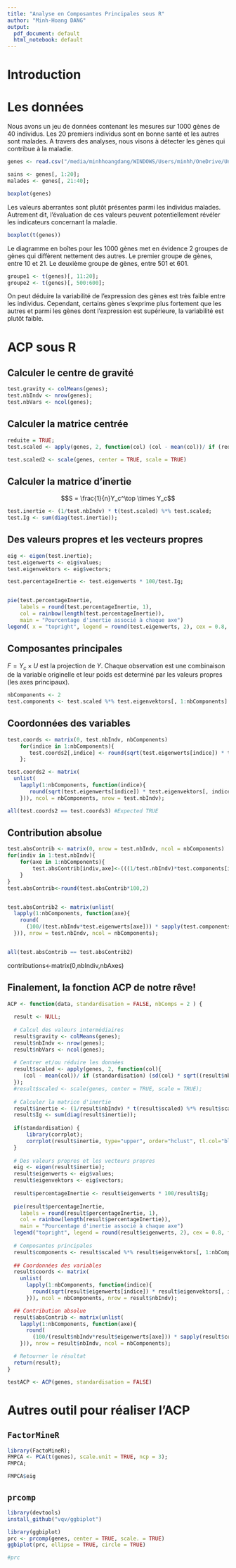```yaml
---
title: "Analyse en Composantes Principales sous R"
author: "Minh-Hoang DANG"
output:
  pdf_document: default
  html_notebook: default
---
```


# Introduction

# Les données
Nous avons un jeu de données contenant les mesures sur 1000 gènes de 40 individus. Les 20 premiers individus sont en bonne santé et les autres sont malades. A travers des analyses, nous visons à détecter les gènes qui contribue à la maladie.

```r
genes <- read.csv("/media/minhhoangdang/WINDOWS/Users/minhh/OneDrive/UnivN/M1/DataAnalysis/Projet/Docs/Projet M1 AD 1920.csv", header=FALSE);

sains <- genes[, 1:20];
malades <- genes[, 21:40];

```

```r
boxplot(genes)
```
Les valeurs aberrantes sont plutôt présentes parmi les individus malades. Autrement dit, l’évaluation de ces valeurs peuvent potentiellement révéler les indicateurs concernant la maladie. 
```r
boxplot(t(genes))
```
Le diagramme en boîtes pour les 1000 gènes met en évidence 2 groupes de gènes qui diffèrent nettement des autres. Le premier groupe de gènes, entre 10 et 21. Le deuxième groupe de gènes, entre 501 et 601.

```r
groupe1 <- t(genes)[, 11:20];
groupe2 <- t(genes)[, 500:600];
```

On peut déduire la variabilité de l’expression des gènes est très faible entre les individus. Cependant, certains gènes s’exprime plus fortement que les autres et parmi les gènes dont l’expression est supérieure, la variabilité est plutôt faible.

# ACP sous R
## Calculer le centre de gravité
```r
test.gravity <- colMeans(genes);
test.nbIndv <- nrow(genes);
test.nbVars <- ncol(genes);
```

## Calculer la matrice centrée
```r
reduite = TRUE;
test.scaled <- apply(genes, 2, function(col) (col - mean(col))/ if (reduite) (sd(col) * sqrt((test.nbIndv-1)/test.nbIndv)) else 1);

test.scaled2 <- scale(genes, center = TRUE, scale = TRUE)
```

## Calculer la matrice d'inertie
$$S = \frac{1}{n}Y_c^\top \times Y_c$$

```r
test.inertie <- (1/test.nbIndv) * t(test.scaled) %*% test.scaled;
test.Ig <- sum(diag(test.inertie));
```

## Des valeurs propres et les vecteurs propres
```r
eig <- eigen(test.inertie);
test.eigenwerts <- eig$values;
test.eigenvektors <- eig$vectors;

test.percentageInertie <- test.eigenwerts * 100/test.Ig;


pie(test.percentageInertie, 
    labels = round(test.percentageInertie, 1), 
    col = rainbow(length(test.percentageInertie)),
    main = "Pourcentage d'inertie associé à chaque axe")
legend( x = "topright", legend = round(test.eigenwerts, 2), cex = 0.8, fill = rainbow(length(test.percentageInertie)))
```

## Composantes principales
$F = Y_c \times U$ est la projection de $Y$. Chaque observation est une combinaison de la variable originelle et leur poids est determiné par les valeurs propres (les axes principaux).

```r
nbComponents <- 2 
test.components <- test.scaled %*% test.eigenvektors[, 1:nbComponents]
```


## Coordonnées des variables
```r
test.coords <- matrix(0, test.nbIndv, nbComponents)
    for(indice in 1:nbComponents){
       test.coords2[,indice] <- round(sqrt(test.eigenwerts[indice]) * test.eigenvektors[, indice], 2)
    };

test.coords2 <- matrix(
  unlist(
    lapply(1:nbComponents, function(indice){
       round(sqrt(test.eigenwerts[indice]) * test.eigenvektors[, indice], 2)
    })), ncol = nbComponents, nrow = test.nbIndv);

all(test.coords2 == test.coords3) #Expected TRUE
```

## Contribution absolue
```r
test.absContrib <- matrix(0, nrow = test.nbIndv, ncol = nbComponents)
for(indiv in 1:test.nbIndv){
    for(axe in 1:nbComponents){
        test.absContrib[indiv,axe]<-(((1/test.nbIndv)*test.components[indiv,axe]**2)/test.eigenwerts[axe])
    }
}
test.absContrib<-round(test.absContrib*100,2)


test.absContrib2 <- matrix(unlist(
  lapply(1:nbComponents, function(axe){
    round(
      (100/(test.nbIndv*test.eigenwerts[axe])) * sapply(test.components[,axe], function(x){x**2}), 2)
  })), nrow = test.nbIndv, ncol = nbComponents);


all(test.absContrib == test.absContrib2)
```

contributions<-matrix(0,nbIndiv,nbAxes)
    

## Finalement, la fonction ACP de notre rêve!
```r
ACP <- function(data, standardisation = FALSE, nbComps = 2 ) {
  
  result <- NULL;
  
  # Calcul des valeurs intermédiaires
  result$gravity <- colMeans(genes);
  result$nbIndv <- nrow(genes);
  result$nbVars <- ncol(genes);
  
  # Centrer et/ou réduire les données
  result$scaled <- apply(genes, 2, function(col){
     (col - mean(col))/ if (standardisation) (sd(col) * sqrt((result$nbIndv-1)/result$nbIndv)) else 1;
  });
  #result$scaled <- scale(genes, center = TRUE, scale = TRUE);
  
  # Calculer la matrice d'inertie
  result$inertie <- (1/result$nbIndv) * t(result$scaled) %*% result$scaled;
  result$Ig <- sum(diag(result$inertie));
  
  if(standardisation) {
      library(corrplot);
      corrplot(result$inertie, type="upper", order="hclust", tl.col="black")
  }
  
  # Des valeurs propres et les vecteurs propres
  eig <- eigen(result$inertie);
  result$eigenwerts <- eig$values;
  result$eigenvektors <- eig$vectors;
  
  result$percentageInertie <- result$eigenwerts * 100/result$Ig;
  
  pie(result$percentageInertie, 
    labels = round(result$percentageInertie, 1), 
    col = rainbow(length(result$percentageInertie)),
    main = "Pourcentage d'inertie associé à chaque axe")
  legend("topright", legend = round(result$eigenwerts, 2), cex = 0.8, fill = rainbow(length(result$percentageInertie)))
  
  # Composantes principales
  result$components <- result$scaled %*% result$eigenvektors[, 1:nbComps];
  
  ## Coordonnées des variables
  result$coords <- matrix(
    unlist(
      lapply(1:nbComponents, function(indice){
        round(sqrt(result$eigenwerts[indice]) * result$eigenvektors[, indice], 2)
      })), ncol = nbComponents, nrow = result$nbIndv);

  ## Contribution absolue
  result$absContrib <- matrix(unlist(
    lapply(1:nbComponents, function(axe){
      round(
        (100/(result$nbIndv*result$eigenwerts[axe])) * sapply(result$components[,axe], function(x){x**2}), 2)
    })), nrow = result$nbIndv, ncol = nbComponents);

  # Retourner le résultat
  return(result);
}
```

```r
testACP <- ACP(genes, standardisation = FALSE)
```


# Autres outil pour réaliser l'ACP
## ```FactorMineR```
```r
library(FactoMineR);
FMPCA <- PCA(t(genes), scale.unit = TRUE, ncp = 3);
FMPCA;
```

```r
FMPCA$eig
```

## ```prcomp```
```r
library(devtools)
install_github("vqv/ggbiplot")
```

```r
library(ggbiplot)
prc <- prcomp(genes, center = TRUE, scale. = TRUE)
ggbiplot(prc, ellipse = TRUE, circle = TRUE)
```

```r
#prc
```

